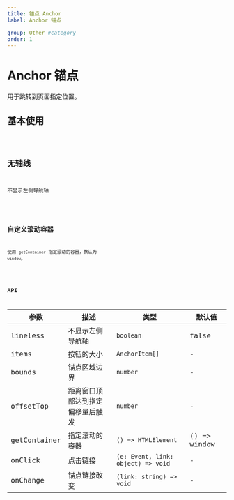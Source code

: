 ```yaml
---
title: 锚点 Anchor
label: Anchor 锚点

group: Other #category
order: 1
---
```


# Anchor 锚点

用于跳转到页面指定位置。

## 基本使用

<code iframe src="~demos/anchor/basic.tsx" />

## 无轴线

不显示左侧导航轴

<code iframe src="~demos/anchor/lineless.tsx" />

## 自定义滚动容器

使用 `getContainer` 指定滚动的容器，默认为 `window`。

<code iframe src="~demos/anchor/container.tsx" />

## API

| 参数         | 描述                             | 类型                               | 默认值       |
| ------------ | -------------------------------- | ---------------------------------- | ------------ |
| lineless     | 不显示左侧导航轴                 | `boolean `                         | false        |
| items        | 按钮的大小                       | `AnchorItem[]`                     | -            |
| bounds       | 锚点区域边界                     | `number`                           | -            |
| offsetTop    | 距离窗口顶部达到指定偏移量后触发 | `number`                           | -            |
| getContainer | 指定滚动的容器                   | `() => HTMLElement`                | () => window |
| onClick      | 点击链接                         | `(e: Event, link: object) => void` | -            |
| onChange     | 锚点链接改变                     | `(link: string) => void`           | -            |
